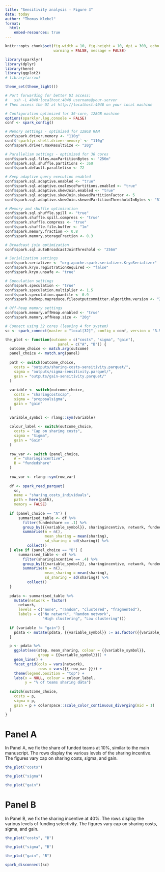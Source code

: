 ```yaml
---
title: "Sensitivity analysis - Figure 3"
date: today
author: "Thomas Klebel"
format: 
  html:
    embed-resources: true
---
```


```r
knitr::opts_chunk$set(fig.width = 10, fig.height = 10, dpi = 300, echo = FALSE,
                      warning = FALSE, message = FALSE)
```


```r
library(sparklyr)
library(dplyr)
library(here)
library(ggplot2)
# library(arrow)

theme_set(theme_light())

# Port forwarding for better UI access:
#   ssh -L 4040:localhost:4040 username@your-server
# Then access the UI at http://localhost:4040 on your local machine

# Configuration optimized for 36-core, 128GB machine
options(sparklyr.log.console = FALSE)
conf <- spark_config()

# Memory settings - optimized for 128GB RAM
conf$spark.driver.memory <- "110g"
conf$`sparklyr.shell.driver-memory` <- "110g"
conf$spark.driver.maxResultSize <- "20g"

# Parallelism settings - optimized for 36 cores
conf$spark.sql.files.maxPartitionBytes <- "256m"
conf$spark.sql.shuffle.partitions <- 360
conf$spark.default.parallelism <- 72

# Keep adaptive query execution enabled
conf$spark.sql.adaptive.enabled <- "true"
conf$spark.sql.adaptive.coalescePartitions.enabled <- "true"
conf$spark.sql.adaptive.skewJoin.enabled <- "true"
conf$spark.sql.adaptive.skewJoin.skewedPartitionFactor <- 5
conf$spark.sql.adaptive.skewJoin.skewedPartitionThresholdInBytes <- "512m"

# Memory and shuffle optimization
conf$spark.sql.shuffle.spill <- "true"
conf$spark.shuffle.spill.compress <- "true"
conf$spark.shuffle.compress <- "true"
conf$spark.shuffle.file.buffer <- "1m"
conf$spark.memory.fraction <- 0.8
conf$spark.memory.storageFraction <- 0.3

# Broadcast join optimization
conf$spark.sql.autoBroadcastJoinThreshold <- "256m"

# Serialization settings
conf$spark.serializer <- "org.apache.spark.serializer.KryoSerializer"
conf$spark.kryo.registrationRequired <- "false"
conf$spark.kryo.unsafe <- "true"

# Speculation settings
conf$spark.speculation <- "true"
conf$spark.speculation.multiplier <- 1.5
conf$spark.speculation.quantile <- 0.9
conf$spark.hadoop.mapreduce.fileoutputcommitter.algorithm.version <- "2"

# Off-heap memory settings
conf$spark.memory.offHeap.enabled <- "true"
conf$spark.memory.offHeap.size <- "20g"

# Connect using 32 cores (leaving 4 for system)
sc <- spark_connect(master = "local[32]", config = conf, version = "3.5.0")

```

```r
the_plot <- function(outcome = c("costs", "sigma", "gain"), 
                        panel = c("A", "B")) {
  outcome_choice <- match.arg(outcome)
  panel_choice <- match.arg(panel)
  
  path <- switch(outcome_choice,
    costs = "outputs/sharing-costs-sensitivity.parquet/",
    sigma = "outputs/sigma-sensitivity.parquet/",
    gain = "outputs/gain-sensitivity.parquet/"
  )
  
  variable <- switch(outcome_choice,
    costs = "sharingcostscap",
    sigma = "proposalsigma",
    gain = "gain"
  )
  
  variable_symbol <- rlang::sym(variable)
  
  colour_label <- switch(outcome_choice,
    costs = "Cap on sharing costs",
    sigma = "Sigma",
    gain = "Gain"
  )
  
  row_var <- switch (panel_choice,
    A = "sharingincentive",
    B = "fundedshare"
  )
  
  row_var <- rlang::sym(row_var)
  
  df <- spark_read_parquet(
    sc,
    name = "sharing_costs_individuals",
    path = here(path),
    memory = FALSE)
  
  if (panel_choice == "A") {
      summarised_table <- df %>%
        filter(fundedshare == .1) %>% 
        group_by({{variable_symbol}}, sharingincentive, network, fundedshare, step) %>%
        summarise(n = n(),
                  mean_sharing = mean(sharing),
                  sd_sharing = sd(sharing)) %>% 
          collect()
  } else if (panel_choice == "B") {
      summarised_table <- df %>%
        filter(sharingincentive == .4) %>% 
        group_by({{variable_symbol}}, sharingincentive, network, fundedshare, step) %>%
        summarise(n = n(),
                  mean_sharing = mean(sharing),
                  sd_sharing = sd(sharing)) %>% 
          collect()
  }
  
  pdata <- summarised_table %>% 
    mutate(network = factor(
      network,
      levels = c("none", "random", "clustered", "fragmented"),
      labels = c("No network", "Random network",
                 "High clustering", "Low clustering")))
  
  if (variable != "gain") {
    pdata <- mutate(pdata, {{variable_symbol}} := as.factor({{variable_symbol}}))
  }

  p <- pdata %>% 
    ggplot(aes(step, mean_sharing, colour = {{variable_symbol}},
               group = {{variable_symbol}})) +
    geom_line() +
    facet_grid(cols = vars(network),
               rows = vars({{ row_var }})) +
    theme(legend.position = "top") +
    labs(x = NULL, colour = colour_label,
         y = "% of teams sharing data")
  
  switch(outcome_choice,
    costs = p,
    sigma = p,
    gain = p + colorspace::scale_color_continuous_diverging(mid = 1)
  )
}
```


# Panel A
In Panel A, we fix the share of funded teams at 10%, similar to the main 
manuscript. The rows display the various levels of the sharing incentive.
The figures vary cap on sharing costs, sigma, and gain.

```r
the_plot("costs")
```

```r
the_plot("sigma")
```

```r
the_plot("gain")
```

# Panel B
In Panel B, we fix the sharing incentive at 40%. The rows display the various 
levels of funding selectivity. The figures vary cap on sharing costs, sigma, 
and gain.


```r
the_plot("costs", "B")
```

```r
the_plot("sigma", "B")
```

```r
the_plot("gain", "B")
```


```r
spark_disconnect(sc)
```

